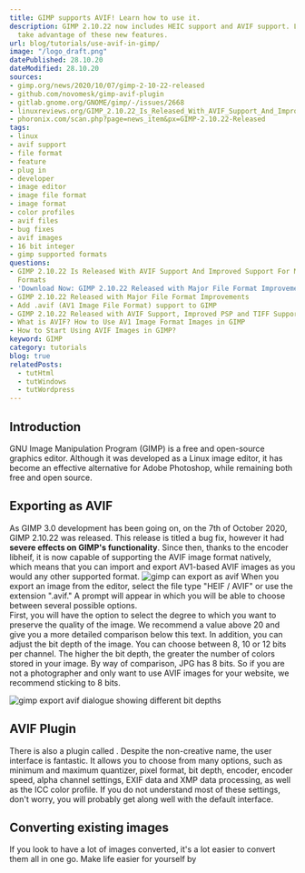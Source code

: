 ```yaml
---
title: GIMP supports AVIF! Learn how to use it.
description: GIMP 2.10.22 now includes HEIC support and AVIF support. Learn how to
  take advantage of these new features.
url: blog/tutorials/use-avif-in-gimp/
image: "/logo_draft.png"
datePublished: 28.10.20
dateModified: 28.10.20
sources:
- gimp.org/news/2020/10/07/gimp-2-10-22-released
- github.com/novomesk/gimp-avif-plugin
- gitlab.gnome.org/GNOME/gimp/-/issues/2668
- linuxreviews.org/GIMP_2.10.22_Is_Released_With_AVIF_Support_And_Improved_Support_For_Many_Other_File_Formats
- phoronix.com/scan.php?page=news_item&px=GIMP-2.10.22-Released
tags:
- linux
- avif support
- file format
- feature
- plug in
- developer
- image editor
- image file format
- image format
- color profiles
- avif files
- bug fixes
- avif images
- 16 bit integer
- gimp supported formats
questions:
- GIMP 2.10.22 Is Released With AVIF Support And Improved Support For Many Other File
  Formats
- 'Download Now: GIMP 2.10.22 Released with Major File Format Improvements'
- GIMP 2.10.22 Released with Major File Format Improvements
- Add .avif (AV1 Image File Format) support to GIMP
- GIMP 2.10.22 Released with AVIF Support, Improved PSP and TIFF Support
- What is AVIF? How to Use AV1 Image Format Images in GIMP
- How to Start Using AVIF Images in GIMP?
keyword: GIMP
category: tutorials
blog: true
relatedPosts: 
  - tutHtml
  - tutWindows
  - tutWordpress
---
```


## Introduction

GNU Image Manipulation Program (GIMP) is a free and open-source graphics editor. Although it was developed as a Linux image editor, it has become an effective alternative for Adobe Photoshop, while remaining both free and open source. 

## Exporting as AVIF

As GIMP 3.0 development has been going on, on the 7th of October 2020, GIMP 2.10.22 was released. This release is titled a bug fix, however it had **severe effects on GIMP's functionality**. Since then, thanks to the encoder libheif, it is now capable of supporting the AVIF image format natively, which means that you can import and export AV1-based AVIF images as you would any other supported format. 
<Image url="gimp" alt="gimp can export as avif" />
When you export an image from the editor, select the file type "HEIF / AVIF" or use the extension ".avif." A prompt will appear in which you will be able to choose between several possible options.  
First, you will have the option to select the degree to which you want to preserve the quality of the image. We recommend a value above 20 and give you a more detailed comparison below this text. In addition, you can adjust the bit depth of the image. You can choose between 8, 10 or 12 bits per channel. The higher the bit depth, the greater the number of colors stored in your image. By way of comparison, JPG has 8 bits. So if you are not a photographer and only want to use AVIF images for your website, we recommend sticking to 8 bits.  

<Image url="gimp-bitdepth" alt="gimp export avif dialogue showing different bit depths" />

## AVIF Plugin

There is also a plugin called <Link text="gimp-avif-plugin by novemesk" link="github.com/novomesk/gimp-avif-plugin" ext="" /> . Despite the non-creative name, the user interface is fantastic. It allows you to choose from many options, such as minimum and maximum quantizer, pixel format, bit depth, encoder, encoder speed, alpha channel settings, EXIF data and XMP data processing, as well as the ICC color profile. If you do not understand most of these settings, don't worry, you will probably get along well with the default interface. 

## Converting existing images

If you look to have a lot of images converted, it's a lot easier to convert them all in one go. Make life easier for yourself by <Link text="using our AVIF converter, which is free." link="/" />